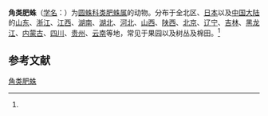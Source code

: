{{Speciesbox
| name = 角类肥蛛
| status = 
| status_system = 
| image = 
| genus = Larinioides
| species = cornuta
| authority = (Clerck, 1757)<ref name='id13677'>{{cite web| url =http://www.bioinfo.cn/db05/BjdwSpecies.php?action=view&id=13677| title =角类肥蛛| work =《中国动物物种编目数据库》| publisher =中国科学院微生物研究所| author =中国科学院动物研究所| accessdate =2009-04-28| deadurl =yes| archiveurl =https://web.archive.org/web/20160305073522/http://www.bioinfo.cn/db05/BjdwSpecies.php?action=view&id=13677| archivedate =2016-03-05}}</ref>
}}

'''角类肥蛛'''（[[学名|学名]]：{{lang|la|''Larinioides cornuta''}}）为[[圆蛛科|圆蛛科]][[类肥蛛属|类肥蛛属]]的动物。分布于全北区、[[日本|日本]]以及[[中国大陆|中国大陆]]的[[山东|山东]]、[[浙江|浙江]]、[[江西|江西]]、[[湖南|湖南]]、[[湖北|湖北]]、[[河北|河北]]、[[山西|山西]]、[[陕西|陕西]]、[[北京|北京]]、[[辽宁|辽宁]]、[[吉林|吉林]]、[[黑龙江|黑龙江]]、[[内蒙古|内蒙古]]、[[四川|四川]]、[[贵州|贵州]]、[[云南|云南]]等地，常见于果园以及树丛及棉田。<ref name='id13677'/>

== 参考文献 ==
{{reflist}}

{{Wikispecies|Larinioides cornuta}}
{{Taxonbar|from=Q1302181}}

[[Category:类肥蛛属|角类肥蛛]]


{{蜘蛛小作品}}